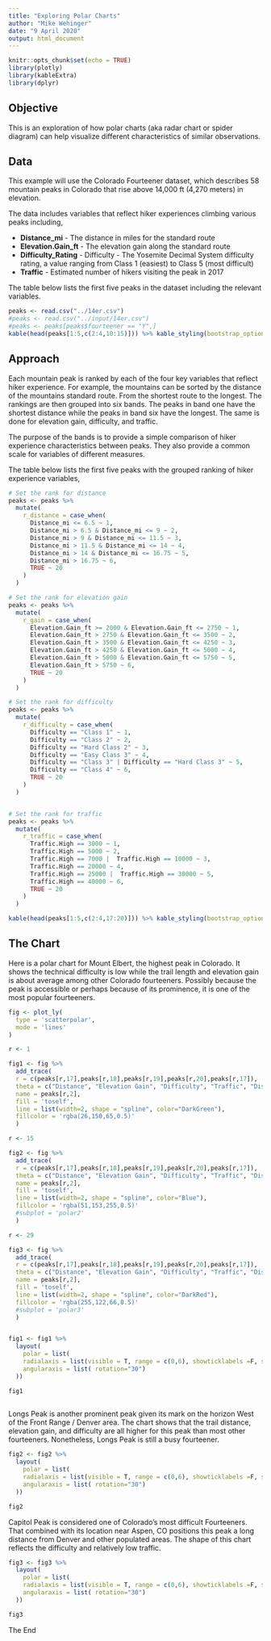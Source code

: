 ```yaml
---
title: "Exploring Polar Charts"
author: "Mike Wehinger"
date: "9 April 2020"
output: html_document
---
```



```r
knitr::opts_chunk$set(echo = TRUE)
library(plotly)
library(kableExtra)
library(dplyr)
```

## Objective

This is an exploration of how polar charts (aka radar chart or spider diagram) can help visualize different characteristics of similar observations. 

## Data
This example will use the Colorado Fourteener dataset, which describes 58 mountain peaks in Colorado that rise above 14,000 ft (4,270 meters) in elevation. 

The data includes variables that reflect hiker experiences climbing various peaks including,

- **Distance_mi** - The distance in miles for the standard route
- **Elevation.Gain_ft** - The elevation gain along the standard route
- **Difficulty_Rating** - Difficulty - The Yosemite Decimal System difficulty rating, a value ranging from Class 1 (easiest) to Class 5 (most difficult) 
- **Traffic** - Estimated number of hikers visiting the peak in 2017

The table below lists the first five peaks in the dataset including the relevant variables.

```r

peaks <- read.csv("../14er.csv")
#peaks <- read.csv("../input/14er.csv")
#peaks <- peaks[peaks$fourteener == "Y",]
kable(head(peaks[1:5,c(2:4,10:15)])) %>% kable_styling(bootstrap_options = c("striped", "hover", "condensed"), full_width = F)
```

## Approach

Each mountain peak is ranked by each of the four key variables that reflect hiker experience. For example, the mountains can be sorted by the distance of the mountains standard route. From the shortest route to the longest. The rankings are then grouped into six bands. The peaks in band one have the shortest distance while the peaks in band six have the longest. The same is done for elevation gain, difficulty, and traffic. 

The purpose of the bands is to provide a simple comparison of hiker experience characteristics between peaks. They also provide a common scale for variables of different measures.  

The table below lists the first five peaks with the grouped ranking of hiker experience variables, 


```r

# Set the rank for distance
peaks <- peaks %>%
  mutate(
    r_distance = case_when(
      Distance_mi <= 6.5 ~ 1,
      Distance_mi > 6.5 & Distance_mi <= 9 ~ 2,
      Distance_mi > 9 & Distance_mi <= 11.5 ~ 3,
      Distance_mi > 11.5 & Distance_mi <= 14 ~ 4,
      Distance_mi > 14 & Distance_mi <= 16.75 ~ 5,
      Distance_mi > 16.75 ~ 6,
      TRUE ~ 20
    )
  )

# Set the rank for elevation gain
peaks <- peaks %>%
  mutate(
    r_gain = case_when(
      Elevation.Gain_ft >= 2000 & Elevation.Gain_ft <= 2750 ~ 1,
      Elevation.Gain_ft > 2750 & Elevation.Gain_ft <= 3500 ~ 2,
      Elevation.Gain_ft > 3500 & Elevation.Gain_ft <= 4250 ~ 3,
      Elevation.Gain_ft > 4250 & Elevation.Gain_ft <= 5000 ~ 4,
      Elevation.Gain_ft > 5000 & Elevation.Gain_ft <= 5750 ~ 5,
      Elevation.Gain_ft > 5750 ~ 6,
      TRUE ~ 20
    )
  )

# Set the rank for difficulty
peaks <- peaks %>%
  mutate(
    r_difficulty = case_when(
      Difficulty == "Class 1" ~ 1,
      Difficulty == "Class 2" ~ 2,
      Difficulty == "Hard Class 2" ~ 3,
      Difficulty == "Easy Class 3" ~ 4,
      Difficulty == "Class 3" | Difficulty == "Hard Class 3" ~ 5,
      Difficulty == "Class 4" ~ 6,
      TRUE ~ 20
    )
  )


# Set the rank for traffic
peaks <- peaks %>%
  mutate(
    r_traffic = case_when(
      Traffic.High == 3000 ~ 1,
      Traffic.High == 5000 ~ 2,
      Traffic.High == 7000 |  Traffic.High == 10000 ~ 3,
      Traffic.High == 20000 ~ 4,
      Traffic.High == 25000 |  Traffic.High == 30000 ~ 5,
      Traffic.High == 40000 ~ 6,
      TRUE ~ 20
    )
  )

kable(head(peaks[1:5,c(2:4,17:20)])) %>% kable_styling(bootstrap_options = c("striped", "hover", "condensed"), full_width = F)

```

## The Chart

Here is a polar chart for Mount Elbert, the highest peak in Colorado. It shows the technical difficulty is low while the trail length and elevation gain is about average among other Colorado fourteeners. Possibly because the peak is accessible or perhaps because of its prominence, it is one of the most popular fourteeners. 

```r

fig <- plot_ly(
  type = 'scatterpolar',
  mode = 'lines'
)

r <- 1

fig1 <- fig %>% 
  add_trace(
  r = c(peaks[r,17],peaks[r,18],peaks[r,19],peaks[r,20],peaks[r,17]),
  theta = c("Distance", "Elevation Gain", "Difficulty", "Traffic", "Distance"),
  name = peaks[r,2],
  fill = 'toself',
  line = list(width=2, shape = "spline", color="DarkGreen"),
  fillcolor = 'rgba(26,150,65,0.5)'
  )

r <- 15

fig2 <- fig %>% 
  add_trace(
  r = c(peaks[r,17],peaks[r,18],peaks[r,19],peaks[r,20],peaks[r,17]),
  theta = c("Distance", "Elevation Gain", "Difficulty", "Traffic", "Distance"),
  name = peaks[r,2],
  fill = 'toself',
  line = list(width=2, shape = "spline", color="Blue"),
  fillcolor = 'rgba(51,153,255,0.5)'
  #subplot = 'polar2'
  )

r <- 29

fig3 <- fig %>% 
  add_trace(
  r = c(peaks[r,17],peaks[r,18],peaks[r,19],peaks[r,20],peaks[r,17]),
  theta = c("Distance", "Elevation Gain", "Difficulty", "Traffic", "Distance"),
  name = peaks[r,2],
  fill = 'toself',
  line = list(width=2, shape = "spline", color="DarkRed"),
  fillcolor = 'rgba(255,122,66,0.5)'
  #subplot = 'polar3'
  )


fig1 <- fig1 %>%
  layout(
    polar = list(
    radialaxis = list(visible = T, range = c(0,6), showticklabels =F, showline = F),
    angularaxis = list( rotation="30")
  ))

fig1
  
```

Longs Peak is another prominent peak given its mark on the horizon West of the Front Range / Denver area. The chart shows that the trail distance, elevation gain, and difficulty are all higher for this peak than most other fourteeners. Nonetheless, Longs Peak is still a busy fourteener.

```r
fig2 <- fig2 %>%
  layout(
    polar = list(
    radialaxis = list(visible = T, range = c(0,6), showticklabels =F, showline = F),
    angularaxis = list( rotation="30")
  ))

fig2
```


Capitol Peak is considered one of Colorado's most difficult Fourteeners. That combined with its location near Aspen, CO positions this peak a long distance from Denver and other populated areas. The shape of this chart reflects the difficulty and relatively low traffic.

```r
fig3 <- fig3 %>%
  layout(
    polar = list(
    radialaxis = list(visible = T, range = c(0,6), showticklabels =F, showline = F),
    angularaxis = list( rotation="30")
  ))

fig3
```


The End


